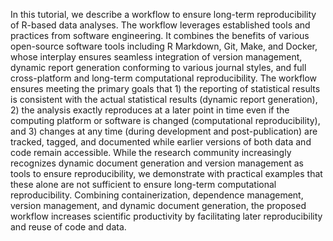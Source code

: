 In this tutorial, we describe a workflow to ensure long-term reproducibility of R-based data analyses. The workflow leverages established tools and practices from software engineering. It combines the benefits of various open-source software tools including R Markdown, Git, Make, and Docker, whose interplay ensures seamless integration of version management, dynamic report generation conforming to various journal styles, and full cross-platform and long-term computational reproducibility. The workflow ensures meeting the primary goals that 1) the reporting of statistical results is consistent with the actual statistical results (dynamic report generation), 2) the analysis exactly reproduces at a later point in time even if the computing platform or software is changed (computational reproducibility), and 3) changes at any time (during development and post-publication) are tracked, tagged, and documented while earlier versions of both data and code remain accessible. While the research community increasingly recognizes dynamic document generation and version management as tools to ensure reproducibility, we demonstrate with practical examples that these alone are not sufficient to ensure long-term computational reproducibility. Combining containerization, dependence management, version management, and dynamic document generation, the proposed workflow increases scientific productivity by facilitating later reproducibility and reuse of code and data.
